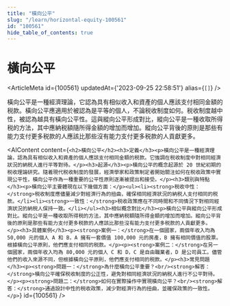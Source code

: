 ```yaml
---
title: "橫向公平"
slug: "/learn/horizontal-equity-100561"
id: "100561"
hide_table_of_contents: true
---
```



# 橫向公平

<ArticleMeta id={100561} updatedAt={'2023-09-25 22:58:51'} alias={`[]`} />
<div className='border-solid border-b border-t-0 my-4 border-[var(--ifm-color-gray-300)]' />

橫向公平是一種經濟理論，它認為具有相似收入和資產的個人應該支付相同金額的税款。橫向公平應適用於被認為是平等的個人，不論税收制度如何。税收制度越中性，被認為越具有橫向公平性。這與縱向公平形成對比，縱向公平是一種收取所得税的方法，其中應納税額隨所得金額的增加而增加。縱向公平背後的原則是那些有能力支付更多税款的人應該比那些沒有能力支付更多税款的人貢獻更多。

<AIContent content={`<h2>橫向公平</h2><h3>定義</h3><p>橫向公平是一種經濟理論，認為具有相似收入和資產的個人應該支付相同金額的税款。它強調在税收制度中對相同經濟狀況的納税人進行平等對待。</p><h3>起源</h3><p>橫向公平的概念起源於 20 世紀初期的税收理論研究。隨着現代税收制度的發展，經濟學家和政策制定者開始關注如何在税收政策中實現公平性，橫向公平作為一種重要的公平性原則逐漸被提出和接受。</p><h3>類別與特點</h3><p>橫向公平主要體現在以下幾個方面：</p><ul><li><strong>税收中性：</strong>税收制度應儘量減少對經濟行為的扭曲，確保相同經濟狀況的納税人支付相同的税款。</li><li><strong>一致性：</strong>税收政策應在不同時間和不同情況下對相同經濟狀況的納税人保持一致。</li></ul><h3>相似概念對比</h3><p>橫向公平與縱向公平形成對比。縱向公平是一種收取所得税的方法，其中應納税額隨所得金額的增加而增加。縱向公平背後的原則是那些有能力支付更多税款的人應該比那些沒有能力支付更多税款的人貢獻更多。</p><h3>具體案例</h3><p><strong>案例一：</strong>在一個國家，兩個年收入均為 50,000 元的個人 A 和 B，A 擁有一套價值 100,000 元的房產，B 擁有相同價值的股票。根據橫向公平原則，他們應支付相同的税款。</p><p><strong>案例二：</strong>在另一個國家，兩個年收入均為 80,000 元的個人 C 和 D，C 是自由職業者，D 是公司員工。儘管他們的收入來源不同，但根據橫向公平原則，他們應支付相同的税款。</p><h3>常見問題</h3><p><strong>問題一：</strong>為什麼橫向公平重要？<br/><strong>解答：</strong>橫向公平確保税收制度的公正性，避免對相同經濟狀況的納税人進行不公平對待。</p><p><strong>問題二：</strong>如何在實際操作中實現橫向公平？<br/><strong>解答：</strong>通過設計中性的税收政策，減少對經濟行為的扭曲，並確保政策的一致性。</p>`} id={100561} />
